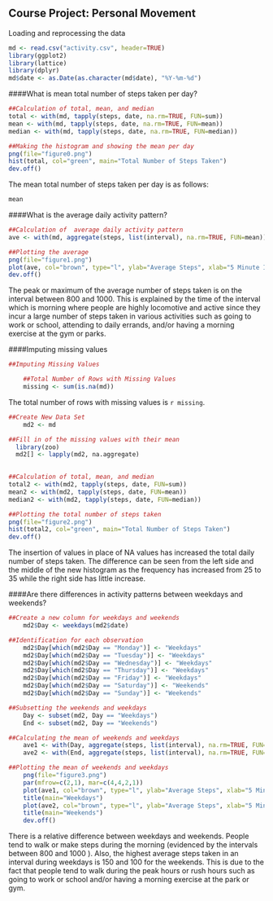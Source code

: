 ## Course Project: Personal Movement 
Loading and reprocessing the data
```{r, echo=TRUE, results="hide", cache=TRUE}
md <- read.csv("activity.csv", header=TRUE)
library(ggplot2)
library(lattice)
library(dplyr)
md$date <- as.Date(as.character(md$date), "%Y-%m-%d")
```

####What is mean total number of steps taken per day?
```{r Calculation, echo=TRUE, cache=TRUE }
##Calculation of total, mean, and median
total <- with(md, tapply(steps, date, na.rm=TRUE, FUN=sum))
mean <- with(md, tapply(steps, date, na.rm=TRUE, FUN=mean))
median <- with(md, tapply(steps, date, na.rm=TRUE, FUN=median))

##Making the histogram and showing the mean per day
png(file="figure0.png")
hist(total, col="green", main="Total Number of Steps Taken")
dev.off()
```


The mean total number of steps taken per day is as follows: 
```{r mean, echo=TRUE, cache=FALSE}
mean
```
####What is the average daily activity pattern?
```{r Average, echo=TRUE, cache=TRUE}
##Calculation of  average daily activity pattern
ave <- with(md, aggregate(steps, list(interval), na.rm=TRUE, FUN=mean))

##Plotting the average
png(file="figure1.png")
plot(ave, col="brown", type="l", ylab="Average Steps", xlab="5 Minute Interval")
dev.off()
```


The peak or maximum of the average number of steps taken is on the interval between 800 and 1000. This is explained by the time of the interval which is morning where people are highly locomotive and active since they incur a large number of steps taken in various activities such as going to work or school, attending to daily errands, and/or having a morning exercise at the gym or parks.




####Imputing missing values
```{r total number of missing values, echo=TRUE, result="hide", cache=TRUE}
##Imputing Missing Values

	##Total Number of Rows with Missing Values
	missing <- sum(is.na(md))
```
The total number of rows with missing values is `r missing`.
```{r NA replacement, echo=TRUE, results="hide", cache=TRUE}
##Create New Data Set
	md2 <- md

##Fill in of the missing values with their mean
  library(zoo)
  md2[] <- lapply(md2, na.aggregate) 
	
```

```{r new results, echo=TRUE, cache=TRUE}
##Calculation of total, mean, and median
total2 <- with(md2, tapply(steps, date, FUN=sum))
mean2 <- with(md2, tapply(steps, date, FUN=mean))
median2 <- with(md2, tapply(steps, date, FUN=median))

##Plotting the total number of steps taken
png(file="figure2.png")
hist(total2, col="green", main="Total Number of Steps Taken")
dev.off()
```

The insertion of values in place of NA values has increased the total daily number of steps taken. The difference can be seen from the left side and the middle of the new histogram as the frequency has increased from 25 to 35 while the right side has little increase.  




####Are there differences in activity patterns between weekdays and weekends?
```{r differences, echo=TRUE, cache=TRUE}
##Create a new column for weekdays and weekends
	md2$Day <- weekdays(md2$date)

##Identification for each observation
	md2$Day[which(md2$Day == "Monday")] <- "Weekdays"
	md2$Day[which(md2$Day == "Tuesday")] <- "Weekdays"
	md2$Day[which(md2$Day == "Wednesday")] <- "Weekdays"
	md2$Day[which(md2$Day == "Thursday")] <- "Weekdays"
	md2$Day[which(md2$Day == "Friday")] <- "Weekdays"
	md2$Day[which(md2$Day == "Saturday")] <- "Weekends"
	md2$Day[which(md2$Day == "Sunday")] <- "Weekends"

##Subsetting the weekends and weekdays
	Day <- subset(md2, Day == "Weekdays")
	End <- subset(md2, Day == "Weekends")

##Calculating the mean of weekends and weekdays
	ave1 <- with(Day, aggregate(steps, list(interval), na.rm=TRUE, FUN=mean))
	ave2 <- with(End, aggregate(steps, list(interval), na.rm=TRUE, FUN=mean))

##Plotting the mean of weekends and weekdays
	png(file="figure3.png")
	par(mfrow=c(2,1), mar=c(4,4,2,1))
	plot(ave1, col="brown", type="l", ylab="Average Steps", xlab="5 Minute Interval")
	title(main="Weekdays")
	plot(ave2, col="brown", type="l", ylab="Average Steps", xlab="5 Minute Interval")
	title(main="Weekends")
	dev.off()
```


There is a relative difference between weekdays and weekends. People tend to walk or make steps during the morning (evidenced by the intervals between 800 and 1000 ). Also, the highest average steps taken in an interval during weekdays is 150 and 100 for the weekends. This is due to the fact that people tend to walk during the peak hours or rush hours such as going to work or school and/or having a morning exercise at the park or gym. 